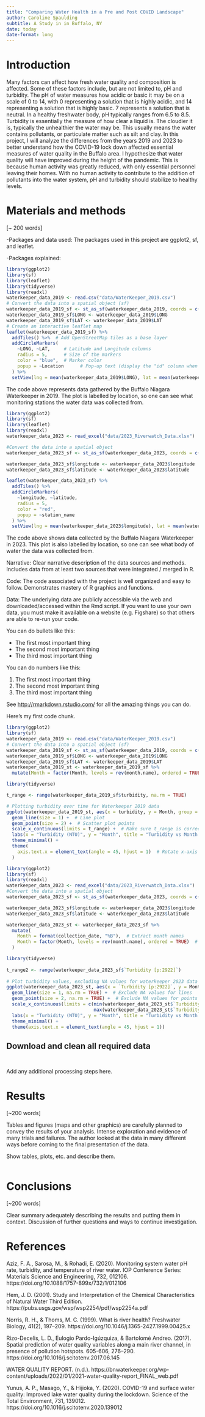 ```yaml
---
title: "Comparing Water Health in a Pre and Post COVID Landscape"
author: Caroline Spaulding
subtitle: A Study in in Buffalo, NY
date: today
date-format: long
---
```


# Introduction

Many factors can affect how fresh water quality and composition is affected. Some of these factors include, but are not limited to, pH and turbidity. The pH of water measures how acidic or basic it may be on a scale of 0 to 14, with 0 representing a solution that is highly acidic, and 14 representing a solution that is highly basic. 7 represents a solution that is neutral. In a healthy freshwater body, pH typically ranges from 6.5 to 8.5. Turbidity is essentially the measure of how clear a liquid is. The cloudier it is, typically the unhealthier the water may be. This usually means the water contains pollutants, or particulate matter such as silt and clay. In this project, I will analyze the differences from the years 2019 and 2023 to better understand how the COVID-19 lock down affected essential measures of water quality in the Buffalo area. I hypothesize that water quality will have improved during the height of the pandemic. This is because human activity was greatly reduced, with only essential personnel leaving their homes. With no human activity to contribute to the addition of pollutants into the water system, pH and turbidity should stabilize to healthy levels.

# Materials and methods

\[\~ 200 words\]

-Packages and data used:
The packages used in this project are ggplot2, sf, and leaflet.

-Packages explained:


```r
library(ggplot2)
library(sf)
library(leaflet)
library(tidyverse)
library(readxl)
waterkeeper_data_2019 <- read.csv("data/WaterKeeper_2019.csv")
# Convert the data into a spatial object (sf)
waterkeeper_data_2019_sf <- st_as_sf(waterkeeper_data_2019, coords = c("LONG", "LAT"), crs = 4326)
waterkeeper_data_2019_sf$LONG <- waterkeeper_data_2019$LONG 
waterkeeper_data_2019_sf$LAT <- waterkeeper_data_2019$LAT 
# Create an interactive leaflet map
leaflet(waterkeeper_data_2019_sf) %>%
  addTiles() %>%  # Add OpenStreetMap tiles as a base layer
  addCircleMarkers(
    ~LONG, ~LAT,     # Latitude and Longitude columns
    radius = 5,      # Size of the markers
    color = "blue",  # Marker color
    popup = ~Location      # Pop-up text (display the "id" column when you click a marker)
  ) %>%
  setView(lng = mean(waterkeeper_data_2019$LONG), lat = mean(waterkeeper_data_2019$LAT), zoom = 10)
```

The code above represents data gathered by the Buffalo Niagara Waterkeeper in 2019. The plot is labelled by location, so one can see what monitoring stations the water data was collected from.

```r
library(ggplot2)
library(sf)
library(leaflet)
library(readxl)
waterkeeper_data_2023 <- read_excel("data/2023_Riverwatch_Data.xlsx")

#Convert the data into a spatial object
waterkeeper_data_2023_sf <- st_as_sf(waterkeeper_data_2023, coords = c("longitude", "latitude"), crs = 4326)

waterkeeper_data_2023_sf$longitude <- waterkeeper_data_2023$longitude 
waterkeeper_data_2023_sf$latitude <- waterkeeper_data_2023$latitude

leaflet(waterkeeper_data_2023_sf) %>%
  addTiles() %>%
  addCircleMarkers(
    ~longitude, ~latitude,
    radius = 5,
    color = "red",
    popup = ~station_name
  ) %>%
  setView(lng = mean(waterkeeper_data_2023$longitude), lat = mean(waterkeeper_data_2023$latitude), zoom = 10)
```

The code above shows data collected by the Buffalo Niagara Waterkeeper in 2023. This plot is also labelled by location, so one can see what body of water the data was collected from.

Narrative: Clear narrative description of the data sources and methods. Includes data from at least two sources that were integrated / merged in R.

Code: The code associated with the project is well organized and easy to follow. Demonstrates mastery of R graphics and functions.

Data: The underlying data are publicly accessible via the web and downloaded/accessed within the Rmd script. If you want to use your own data, you must make it available on a website (e.g. Figshare) so that others are able to re-run your code.

You can do bullets like this:

-   The first most important thing
-   The second most important thing
-   The third most important thing

You can do numbers like this:

1.  The first most important thing
2.  The second most important thing
3.  The third most important thing

See <http://rmarkdown.rstudio.com/> for all the amazing things you can do.

Here's my first code chunk.

```r
library(ggplot2)
library(sf)
waterkeeper_data_2019 <- read.csv("data/WaterKeeper_2019.csv")
# Convert the data into a spatial object (sf)
waterkeeper_data_2019_sf <- st_as_sf(waterkeeper_data_2019, coords = c("LONG", "LAT"), crs = 4326)
waterkeeper_data_2019_sf$LONG <- waterkeeper_data_2019$LONG 
waterkeeper_data_2019_sf$LAT <- waterkeeper_data_2019$LAT 
waterkeeper_data_2019_st <- waterkeeper_data_2019_sf %>% 
  mutate(Month = factor(Month, levels = rev(month.name), ordered = TRUE))

library(tidyverse)

t_range <- range(waterkeeper_data_2019_sf$turbidity, na.rm = TRUE)

# Plotting turbidity over time for Waterkeeper 2019 data
ggplot(waterkeeper_data_2019_st, aes(x = turbidity, y = Month, group = Month, color = Month)) +
  geom_line(size = 1) +  # Line plot
  geom_point(size = 2) +  # Scatter plot points
  scale_x_continuous(limits = t_range) +  # Make sure t_range is correctly defined
  labs(x = "Turbidity (NTU)", y = "Month", title = "Turbidity vs Month in 2019") +  # Add labels and title
  theme_minimal() + 
  theme(
    axis.text.x = element_text(angle = 45, hjust = 1)  # Rotate x-axis labels
  )
```


```r
library(ggplot2)
library(sf)
library(readxl)
waterkeeper_data_2023 <- read_excel("data/2023_Riverwatch_Data.xlsx")
#Convert the data into a spatial object
waterkeeper_data_2023_sf <- st_as_sf(waterkeeper_data_2023, coords = c("longitude", "latitude"), crs = 4326)

waterkeeper_data_2023_sf$longitude <- waterkeeper_data_2023$longitude 
waterkeeper_data_2023_sf$latitude <- waterkeeper_data_2023$latitude

waterkeeper_data_2023_st <- waterkeeper_data_2023_sf %>%
  mutate(
    Month = format(collection_date, "%B"),  # Extract month names
    Month = factor(Month, levels = rev(month.name), ordered = TRUE)  # Reverse the month order
  )

library(tidyverse)
  
t_range2 <- range(waterkeeper_data_2023_sf$`Turbidity [p:2922]`)
  
# Plot turbidity values, excluding NA values for waterkeeper 2023 data
ggplot(waterkeeper_data_2023_st, aes(x = `Turbidity [p:2922]`, y = Month, group = Month, color = Month)) +
  geom_line(size = 1, na.rm = TRUE) +  # Exclude NA values for lines
  geom_point(size = 2, na.rm = TRUE) +  # Exclude NA values for points
  scale_x_continuous(limits = c(min(waterkeeper_data_2023_st$`Turbidity [p:2922]`, na.rm = TRUE),
                                max(waterkeeper_data_2023_st$`Turbidity [p:2922]`, na.rm = TRUE))) +  # Exclude NA values for x-axis limits
  labs(x = "Turbidity (NTU)", y = "Month", title = "Turbidity vs Month in 2023") + 
  theme_minimal() + 
  theme(axis.text.x = element_text(angle = 45, hjust = 1))

```

## Download and clean all required data

```r

```

```r

```

Add any additional processing steps here.

# Results

\[\~200 words\]

Tables and figures (maps and other graphics) are carefully planned to convey the results of your analysis. Intense exploration and evidence of many trials and failures. The author looked at the data in many different ways before coming to the final presentation of the data.

Show tables, plots, etc. and describe them.


```r

```


# Conclusions

\[\~200 words\]

Clear summary adequately describing the results and putting them in context. Discussion of further questions and ways to continue investigation.

# References

Aziz, F. A., Sarosa, M., & Rohadi, E. (2020). Monitoring system water pH rate, turbidity, and temperature of river water. IOP Conference Series: Materials Science and Engineering, 732, 012106. https://doi.org/10.1088/1757-899x/732/1/012106

Hem, J. D. (2001). Study and Interpretation of the Chemical Characteristics of Natural Water Third Edition. https://pubs.usgs.gov/wsp/wsp2254/pdf/wsp2254a.pdf

Norris, R. H., & Thoms, M. C. (1999). What is river health? Freshwater Biology, 41(2), 197–209. https://doi.org/10.1046/j.1365-2427.1999.00425.x

Rizo-Decelis, L. D., Eulogio Pardo-Igúzquiza, & Bartolomé Andreo. (2017). Spatial prediction of water quality variables along a main river channel, in presence of pollution hotspots. 605-606, 276–290. https://doi.org/10.1016/j.scitotenv.2017.06.145

WATER QUALITY REPORT. (n.d.). https://bnwaterkeeper.org/wp-content/uploads/2022/01/2021-water-quality-report_FINAL_web.pdf

Yunus, A. P., Masago, Y., & Hijioka, Y. (2020). COVID-19 and surface water quality: Improved lake water quality during the lockdown. Science of the Total Environment, 731, 139012. https://doi.org/10.1016/j.scitotenv.2020.139012
